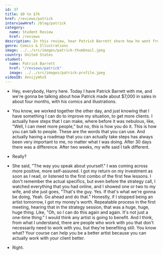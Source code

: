 ```yaml
---
id: 37
title: $0 to $7k
href: /reviews/patrick
interviewHref: /blog/patrick
category:
  name: Student Review
  href: /reviews
description: In this review, hear Patrick Barrett share how he went from $0 to $7k in less than 4 months with his comics and illustrations.
genre: Comics & Illustrations
image: ../../src/images/patrick-thumbnail.jpeg
country: United States
student:
  name: Patrick Barrett
  href: "/reviews/patrick"
  image: ../../src/images/patrick-profile.jpeg
videoID: 4xnijymhx5
---
```


- Hey, everybody, Harry here. Today I have Patrick Barrett with me, and we're gonna be talking about how Patrick made about $7,000 in sales in about four months, with his comics and illustrations.

- You know, we worked together the other day, and just knowing that I have something I can do to improve my situation, to get more clients. I actually have steps that I can make, where before it was nebulous, like, "Well, I can meet more people," but no, this is how you do it. This is how you can talk to people. These are the words that you can use. And actually having a roadmap that you can actually take steps has always been very important to me, no matter what I was doing. After 30 days there was a difference. After two weeks, my wife said I talk different.

- Really?

- She said, "The way you speak about yourself." I was coming across more positive, more self-assured. I got my return on my investment as soon as I read, or listened to the first combo of the first few lessons. I don't remember the actual specifics, but even before the strategy call, I watched everything that you had online, and I showed one or two to my wife, and she just goes, "That's the guy. Yes. If that's what we're gonna be doing, Yeah. Go ahead and do that." Honestly, if I stopped being an artist tomorrow, I got my money's worth. Repeatable process in the first meeting, hearing that in the strategy session, that was a huge, huge, huge thing. Like, "Oh, so I can do this again and again. It's not just a one-time thing." I would think any artist is going to benefit. And I think, from what I understand, there are people who work with you that don't necessarily need to work with you, but they're benefiting still. You know what? Your course can help you be a better artist because you can actually work with your client better.

- Right.

